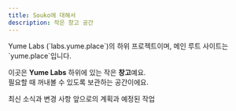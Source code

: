 ```yaml
---
title: Souko에 대해서
description: 작은 창고 공간
---
```


<Callout title="souko.yume.place" type="info">
  Yume Labs (`labs.yume.place`)의 하위 프로젝트이며, 메인 루트 사이트는 `yume.place`입니다.
</Callout>

이곳은 **Yume Labs** 하위에 있는 작은 **창고**예요.  
필요할 때 꺼내볼 수 있도록 보관하는 공간이에요.

<Cards>
  <Card
    href="./local/updates"
    title="변경 사항"
  >
    최신 소식과 변경 사항
  </Card>
  <Card
    href="./local/todo"
    title="작업 예정">
    앞으로의 계획과 예정된 작업
</Card>
</Cards>